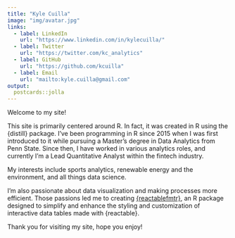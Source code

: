 ```yaml
---
title: "Kyle Cuilla"
image: "img/avatar.jpg"
links:
  - label: LinkedIn
    url: "https://www.linkedin.com/in/kylecuilla/"
  - label: Twitter
    url: "https://twitter.com/kc_analytics"
  - label: GitHub
    url: "https://github.com/kcuilla"
  - label: Email
    url: "mailto:kyle.cuilla@gmail.com"
output:
  postcards::jolla
---
```


Welcome to my site!

This site is primarily centered around R. In fact, it was created in R using the {distill} package. I've been programming in R since 2015 when I was first introduced to it while pursuing a Master's degree in Data Analytics from Penn State. Since then, I have worked in various analytics roles, and currently I'm a Lead Quantitative Analyst within the fintech industry.

My interests include sports analytics, renewable energy and the environment, and all things data science.

I'm also passionate about data visualization and making processes more efficient. Those passions led me to creating [{reactablefmtr}](https://kcuilla.github.io/reactablefmtr/index.html), an R package designed to simplify and enhance the styling and customization of interactive data tables made with {reactable}.

Thank you for visiting my site, hope you enjoy!


